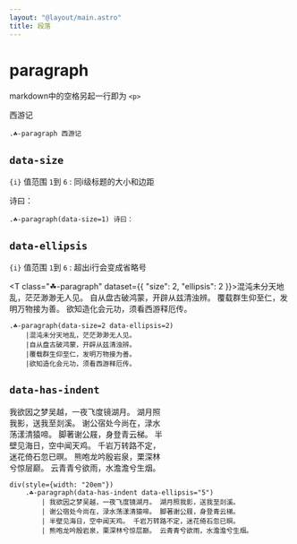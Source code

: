 ```yaml
---
layout: "@layout/main.astro"
title: 段落
---
```



# paragraph

markdown中的空格另起一行即为 `<p>`

<T class="☘-paragraph">西游记</T>

```pug
.☘-paragraph 西游记
```


## `data-size`

`{i}` 值范围 `1`到 `6` : 同i级标题的大小和边距

<T class="☘-paragraph" data-size="1">诗曰：</T>

```pug
.☘-paragraph(data-size=1) 诗曰：
```

## `data-ellipsis`

`{i}` 值范围 `1`到 `6` : 超出i行会变成省略号

<T class="☘-paragraph" dataset={{
    "size": 2,
    "ellipsis": 2
}}>混沌未分天地乱，茫茫渺渺无人见。
自从盘古破鸿蒙，开辟从兹清浊辨。
覆载群生仰至仁，发明万物接为善。
欲知造化会元功，须看西游释厄传。</T>

```pug
.☘-paragraph(data-size=2 data-ellipsis=2)
    |混沌未分天地乱，茫茫渺渺无人见。
    |自从盘古破鸿蒙，开辟从兹清浊辨。
    |覆载群生仰至仁，发明万物接为善。
    |欲知造化会元功，须看西游释厄传。
```


## `data-has-indent`

<div style='width: 20em'>
    <T class="☘-paragraph" dataset={{
        "has-indent": true,
        "ellipsis": 5
    }}>我欲因之梦吴越，一夜飞度镜湖月。 湖月照我影，送我至剡溪。 谢公宿处今尚在，渌水荡漾清猿啼。 脚著谢公屐，身登青云梯。 半壁见海日，空中闻天鸡。 千岩万转路不定，迷花倚石忽已暝。 熊咆龙吟殷岩泉，栗深林兮惊层巅。 云青青兮欲雨，水澹澹兮生烟。</T>
</div>

```pug
div(style={width: "20em"})
    .☘-paragraph(data-has-indent data-ellipsis="5")
        | 我欲因之梦吴越，一夜飞度镜湖月。 湖月照我影，送我至剡溪。
        | 谢公宿处今尚在，渌水荡漾清猿啼。 脚著谢公屐，身登青云梯。
        | 半壁见海日，空中闻天鸡。 千岩万转路不定，迷花倚石忽已暝。
        | 熊咆龙吟殷岩泉，栗深林兮惊层巅。 云青青兮欲雨，水澹澹兮生烟。
```